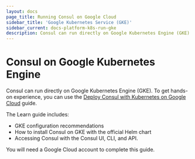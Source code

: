 ```yaml
---
layout: docs
page_title: Running Consul on Google Cloud
sidebar_title: 'Google Kubernetes Service (GKE)'
sidebar_current: docs-platform-k8s-run-gke
description: Consul can run directly on Google Kubernetes Engine (GKE).
---
```


# Consul on Google Kubernetes Engine

Consul can run directly on Google Kubernetes Engine (GKE). To get hands-on experience, you can use the [Deploy Consul with Kubernetes on Google Cloud](https://learn.hashicorp.com/consul/kubernetes/google-cloud-k8s?utm_source=consul.io&utm_medium=docs&utm_content=k8s&utm_term=gke) guide.

The Learn guide includes:

- GKE configuration recommendations
- How to install Consul on GKE with the official Helm chart
- Accessing Consul with the Consul UI, CLI, and API.

You will need a Google Cloud account to complete this guide.
